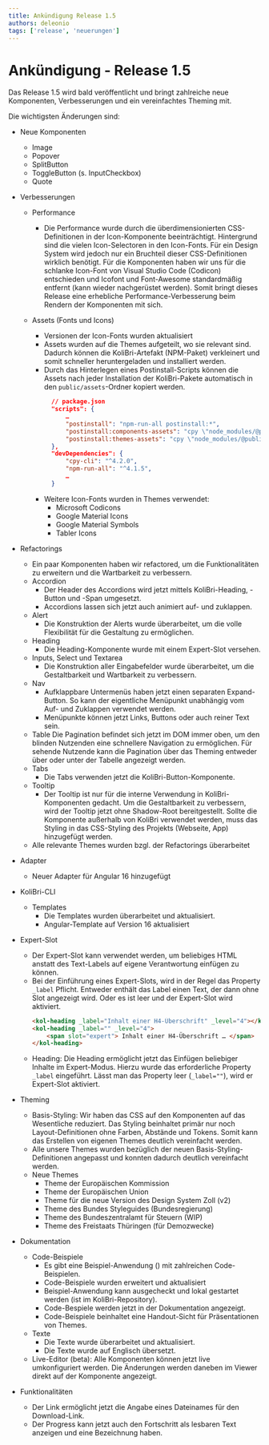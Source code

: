 ```yaml
---
title: Ankündigung Release 1.5
authors: deleonio
tags: ['release', 'neuerungen']
---
```



# Ankündigung - Release 1.5

Das Release 1.5 wird bald veröffentlicht und bringt zahlreiche neue Komponenten, Verbesserungen und ein vereinfachtes Theming mit.

Die wichtigsten Änderungen sind:

- Neue Komponenten
  - Image
  - Popover
  - SplitButton
  - ToggleButton (s. InputCheckbox)
  - Quote
- Verbesserungen

  - Performance
    - Die Performance wurde durch die überdimensionierten CSS-Definitionen in der Icon-Komponente beeinträchtigt. Hintergrund sind die vielen Icon-Selectoren in den Icon-Fonts. Für ein Design System wird jedoch nur ein Bruchteil dieser CSS-Definitionen wirklich benötigt. Für die Komponenten haben wir uns für die schlanke Icon-Font von Visual Studio Code (Codicon) entschieden und Icofont und Font-Awesome standardmäßig entfernt (kann wieder nachgerüstet werden). Somit bringt dieses Release eine erhebliche Performance-Verbesserung beim Rendern der Komponenten mit sich.
  - Assets (Fonts und Icons)

    - Versionen der Icon-Fonts wurden aktualisiert
    - Assets wurden auf die Themes aufgeteilt, wo sie relevant sind. Dadurch können die KoliBri-Artefakt (NPM-Paket) verkleinert und somit schneller heruntergeladen und installiert werden.
    - Durch das Hinterlegen eines Postinstall-Scripts können die Assets nach jeder Installation der KoliBri-Pakete automatisch in den `public/assets`-Ordner kopiert werden.
      ```json
      	// package.json
      	"scripts": {
      		…
      		"postinstall": "npm-run-all postinstall:*",
      		"postinstall:components-assets": "cpy \"node_modules/@public-ui/components/assets/**/*\" public/assets --dot",
      		"postinstall:themes-assets": "cpy \"node_modules/@public-ui/themes/assets/**/*\" public/assets --dot",
      	},
      	"devDependencies": {
      		"cpy-cli": "^4.2.0",
      		"npm-run-all": "^4.1.5",
      		…
      	}
      ```
    - Weitere Icon-Fonts wurden in Themes verwendet:
      - Microsoft Codicons
      - Google Material Icons
      - Google Material Symbols
      - Tabler Icons

- Refactorings

  - Ein paar Komponenten haben wir refactored, um die Funktionalitäten zu erweitern und die Wartbarkeit zu verbessern.
  - Accordion
    - Der Header des Accordions wird jetzt mittels KoliBri-Heading, -Button und -Span umgesetzt.
    - Accordions lassen sich jetzt auch animiert auf- und zuklappen.
  - Alert
    - Die Konstruktion der Alerts wurde überarbeitet, um die volle Flexibilität für die Gestaltung zu ermöglichen.
  - Heading
    - Die Heading-Komponente wurde mit einem Expert-Slot versehen.
  - Inputs, Select und Textarea
    - Die Konstruktion aller Eingabefelder wurde überarbeitet, um die Gestaltbarkeit und Wartbarkeit zu verbessern.
  - Nav
    - Aufklappbare Untermenüs haben jetzt einen separaten Expand-Button. So kann der eigentliche Menüpunkt unabhängig vom Auf- und Zuklappen verwendet werden.
    - Menüpunkte können jetzt Links, Buttons oder auch reiner Text sein.
  - Table
    Die Pagination befindet sich jetzt im DOM immer oben, um den blinden Nutzenden eine schnellere Navigation zu ermöglichen. Für sehende Nutzende kann die Pagination über das Theming entweder über oder unter der Tabelle angezeigt werden.
  - Tabs
    - Die Tabs verwenden jetzt die KoliBri-Button-Komponente.
  - Tooltip
    - Der Tooltip ist nur für die interne Verwendung in KoliBri-Komponenten gedacht. Um die Gestaltbarkeit zu verbessern, wird der Tooltip jetzt ohne Shadow-Root bereitgestellt. Sollte die Komponente außerhalb von KoliBri verwendet werden, muss das Styling in das CSS-Styling des Projekts (Webseite, App) hinzugefügt werden.
  - Alle relevante Themes wurden bzgl. der Refactorings überarbeitet

- Adapter
  - Neuer Adapter für Angular 16 hinzugefügt
- KoliBri-CLI
  - Templates
    - Die Templates wurden überarbeitet und aktualisiert.
    - Angular-Template auf Version 16 aktualisiert
- Expert-Slot
  - Der Expert-Slot kann verwendet werden, um beliebiges HTML anstatt des Text-Labels auf eigene Verantwortung einfügen zu können.
  - Bei der Einführung eines Expert-Slots, wird in der Regel das Property `_label` Pflicht. Entweder enthält das Label einen Text, der dann ohne Slot angezeigt wird. Oder es ist leer und der Expert-Slot wird aktiviert.
    ```html
    <kol-heading _label="Inhalt einer H4-Überschrift" _level="4"></kol-heading>
    <kol-heading _label="" _level="4">
    	<span slot="expert"> Inhalt einer H4-Überschrift … </span>
    </kol-heading>
    ```
  - Heading: Die Heading ermöglicht jetzt das Einfügen beliebiger Inhalte im Expert-Modus. Hierzu wurde das erforderliche Property `_label` eingeführt. Lässt man das Property leer (`_label=""`), wird er Expert-Slot aktiviert.
- Theming
  - Basis-Styling: Wir haben das CSS auf den Komponenten auf das Wesentliche reduziert. Das Styling beinhaltet primär nur noch Layout-Definitionen ohne Farben, Abstände und Tokens. Somit kann das Erstellen von eigenen Themes deutlich vereinfacht werden.
  - Alle unsere Themes wurden bezüglich der neuen Basis-Styling-Definitionen angepasst und konnten dadurch deutlich vereinfacht werden.
  - Neue Themes
    - Theme der Europäischen Kommission
    - Theme der Europäischen Union
    - Theme für die neue Version des Design System Zoll (v2)
    - Theme des Bundes Styleguides (Bundesregierung)
    - Theme des Bundeszentralamt für Steuern (WIP)
    - Theme des Freistaats Thüringen (für Demozwecke)
- Dokumentation
  - Code-Beispiele
    - Es gibt eine Beispiel-Anwendung (<KolLink _href="/sample-react/#/handout" _label="Sample-App" _target="samples" />) mit zahlreichen Code-Beispielen.
    - Code-Beispiele wurden erweitert und aktualisiert
    - Beispiel-Anwendung kann ausgecheckt und lokal gestartet werden (ist im KoliBri-Repository).
    - Code-Bespiele werden jetzt in der Dokumentation angezeigt.
    - Code-Beispiele beinhaltet eine Handout-Sicht für Präsentationen von Themes.
  - Texte
    - Die Texte wurde überarbeitet und aktualisiert.
    - Die Texte wurde auf Englisch übersetzt.
  - Live-Editor (beta): Alle Komponenten können jetzt live umkonfiguriert werden. Die Änderungen werden daneben im Viewer direkt auf der Komponente angezeigt.
- Funktionalitäten
  - Der Link ermöglicht jetzt die Angabe eines Dateinames für den Download-Link.
  - Der Progress kann jetzt auch den Fortschritt als lesbaren Text anzeigen und eine Bezeichnung haben.
